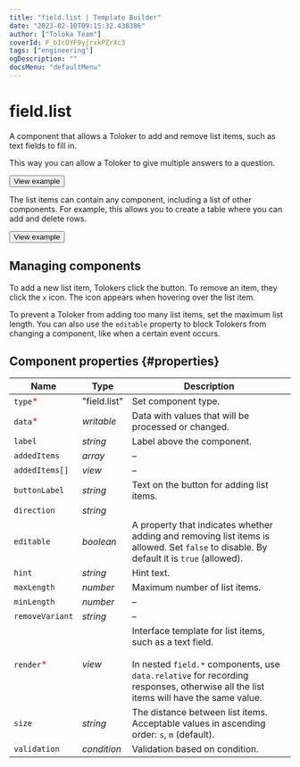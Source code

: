 ```yaml
---
title: "field.list | Template Builder"
date: "2023-02-10T09:15:32.438386"
author: ["Toloka Team"]
coverId: F_bIcOYF9yjrxkPZrXc3
tags: ["engineering"]
ogDescription: ""
docsMenu: "defaultMenu"
---
```



# field.list

A component that allows a Toloker to add and remove list items, such as text fields to fill in.

This way you can allow a Toloker to give multiple answers to a question.

<Button themeColor="light" view="default" size="l" type="link" url="https://ya.cc/t/IB5Q2ef53twbTw">View example</Button>

The list items can contain any component, including a list of other components. For example, this allows you to create a table where you can add and delete rows.

<Button themeColor="light" view="default" size="l" type="link" url="https://ya.cc/t/d5nCDUia3twbqB">View example</Button>

## Managing components

To add a new list item, Tolokers click the button. To remove an item, they click the `x` icon. The icon appears when hovering over the list item.

To prevent a Toloker from adding too many list items, set the maximum list length. You can also use the `editable` property to block Tolokers from changing a component, like when a certain event occurs.

## Component properties {#properties}

**Name** | **Type** | **Description**
----- | ----- | -----
`type`<span style="color: red">\*</span> | "field.list" | Set component type.
`data`<span style="color: red">\*</span> | _writable_ | Data with values that will be processed or changed.
`label` | _string_ | Label above the component.
`addedItems` | _array_ | –
`addedItems[]` | _view_ | –
`buttonLabel` | _string_ | Text on the button for adding list items.
`direction` | _string_ | <FieldListTable1/>
`editable` | _boolean_ | A property that indicates whether adding and removing list items is allowed. Set `false` to disable. By default it is `true` (allowed).
`hint` | _string_ | Hint text.
`maxLength` | _number_ | Maximum number of list items.
`minLength` | _number_ | –
`removeVariant` | _string_ | –
`render`<span style="color: red">\*</span> | _view_ | Interface template for list items, such as a text field.<br/><br/>In nested `field.*` components, use `data.relative` for recording responses, otherwise all the list items will have the same value.
`size` | _string_ | The distance between list items. Acceptable values in ascending order: `s`, `m` (default).
`validation` | _condition_ | Validation based on condition.
